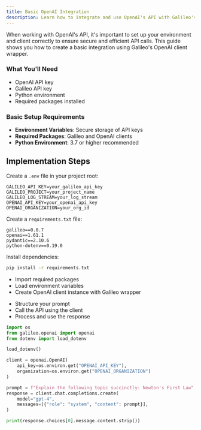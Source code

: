 ```yaml
---
title: Basic OpenAI Integration
description: Learn how to integrate and use OpenAI's API with Galileo's wrapper client.
---
```


When working with OpenAI's API, it's important to set up your environment and client correctly to ensure secure and efficient API calls. This guide shows you how to create a basic integration using Galileo's OpenAI client wrapper.

### What You'll Need

- OpenAI API key
- Galileo API key
- Python environment
- Required packages installed

### Basic Setup Requirements

- **Environment Variables**: Secure storage of API keys
- **Required Packages**: Galileo and OpenAI clients
- **Python Environment**: 3.7 or higher recommended

## Implementation Steps

<Steps>
<Step title="Set Up Environment Variables">

Create a `.env` file in your project root:

```text .env
GALILEO_API_KEY=your_galileo_api_key
GALILEO_PROJECT=your_project_name
GALILEO_LOG_STREAM=your_log_stream
OPENAI_API_KEY=your_openai_api_key
OPENAI_ORGANIZATION=your_org_id
```

</Step>
<Step title="Install Required Dependencies">

Create a `requirements.txt` file:

```text requirements.txt
galileo==0.0.7
openai==1.61.1
pydantic==2.10.6
python-dotenv==0.19.0
```

Install dependencies:

```bash
pip install -r requirements.txt
```

</Step>
<Step title="Initialize the Client">

- Import required packages
- Load environment variables
- Create OpenAI client instance with Galileo wrapper

</Step>
<Step title="Create a Chat Completion">

- Structure your prompt
- Call the API using the client
- Process and use the response

```python app.py
import os
from galileo.openai import openai
from dotenv import load_dotenv

load_dotenv()

client = openai.OpenAI(
    api_key=os.environ.get("OPENAI_API_KEY"),
    organization=os.environ.get("OPENAI_ORGANIZATION")
)

prompt = f"Explain the following topic succinctly: Newton's First Law"
response = client.chat.completions.create(
    model="gpt-4",
    messages=[{"role": "system", "content": prompt}],
)

print(response.choices[0].message.content.strip())
```

</Step>
</Steps>
